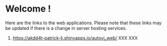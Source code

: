 # Welcome !


Here are the links to the web applications. Please note that these links may be updated if there is a change in server hosting services.

1. [https://akdd4t-patrick-li.shinyapps.io/autovi_web/](https://akdd4t-patrick-li.shinyapps.io/autovi_web/)
XXX
XXX
